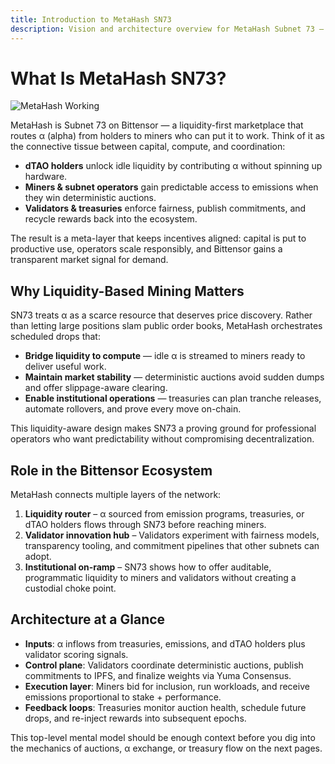 ```yaml
---
title: Introduction to MetaHash SN73
description: Vision and architecture overview for MetaHash Subnet 73 — why it exists, the problems it solves, and how it fits inside Bittensor.
---
```


# What Is MetaHash SN73?

![MetaHash Working](/assets/images/metahash-working.png)

MetaHash is Subnet 73 on Bittensor — a liquidity-first marketplace that routes α (alpha) from holders to miners who can put it to work. Think of it as the connective tissue between capital, compute, and coordination:

- **dTAO holders** unlock idle liquidity by contributing α without spinning up hardware.
- **Miners & subnet operators** gain predictable access to emissions when they win deterministic auctions.
- **Validators & treasuries** enforce fairness, publish commitments, and recycle rewards back into the ecosystem.

The result is a meta-layer that keeps incentives aligned: capital is put to productive use, operators scale responsibly, and Bittensor gains a transparent market signal for demand.

## Why Liquidity-Based Mining Matters

SN73 treats α as a scarce resource that deserves price discovery. Rather than letting large positions slam public order books, MetaHash orchestrates scheduled drops that:

- **Bridge liquidity to compute** — idle α is streamed to miners ready to deliver useful work.
- **Maintain market stability** — deterministic auctions avoid sudden dumps and offer slippage-aware clearing.
- **Enable institutional operations** — treasuries can plan tranche releases, automate rollovers, and prove every move on-chain.

This liquidity-aware design makes SN73 a proving ground for professional operators who want predictability without compromising decentralization.

## Role in the Bittensor Ecosystem

MetaHash connects multiple layers of the network:

1. **Liquidity router** – α sourced from emission programs, treasuries, or dTAO holders flows through SN73 before reaching miners.
2. **Validator innovation hub** – Validators experiment with fairness models, transparency tooling, and commitment pipelines that other subnets can adopt.
3. **Institutional on‑ramp** – SN73 shows how to offer auditable, programmatic liquidity to miners and validators without creating a custodial choke point.

## Architecture at a Glance

- **Inputs**: α inflows from treasuries, emissions, and dTAO holders plus validator scoring signals.
- **Control plane**: Validators coordinate deterministic auctions, publish commitments to IPFS, and finalize weights via Yuma Consensus.
- **Execution layer**: Miners bid for inclusion, run workloads, and receive emissions proportional to stake + performance.
- **Feedback loops**: Treasuries monitor auction health, schedule future drops, and re-inject rewards into subsequent epochs.

This top-level mental model should be enough context before you dig into the mechanics of auctions, α exchange, or treasury flow on the next pages.

